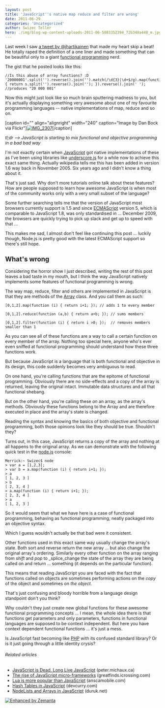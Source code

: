```yaml
---
layout: post
title: 'JavaScript''s native map reduce and filter are wrong'
date: 2011-06-29
categories: 'Uncategorized'
author: Swizec Teller
hero: ./img/blog-wp-content-uploads-2011-06-5883352394_72b348a448_m.jpg
---
```

Last week I saw [a tweet by @jhartikainen](https://twitter.com/#!/jhartikainen/status/84490101673046016) that made my heart skip a beat! He totally raped the definition of a one liner and made something that can be beautiful only to a giant [functional programming](http://en.wikipedia.org/wiki/Functional_programming "Functional programming") nerd.



The gist that he posted looks like this:

```
//Is this abuse of array functions? :D
'20000001'.split('').reverse().join('').match(/\d{3}|\d+$/g).map(function(s){ return s.split('').reverse().join(''); }).reverse().join(' ');
//produces "20 000 001"
```

Now this might just look like so much brain sputtering madness to you, but it's actually displaying something very awesome about one of my favourite programming languages -- native implementations of map, reduce and so on.



\[caption id="" align="alignright" width="240" caption="Image by Dan Bock via Flickr"][![IMG_2307](./img/blog-wp-content-uploads-2011-06-5883352394_72b348a448_m.jpg "IMG_2307")](http://www.flickr.com/photos/91828644@N00/5883352394)\[/caption]



_tl;dr --> JavaScript is starting to mix functional and objective programming in a bad bad way_



I'm not exactly certain when [JavaScript](http://en.wikipedia.org/wiki/JavaScript "JavaScript") got native implementations of these as I've been using libraries like [underscore.js](http://documentcloud.github.com/underscore/ "Underscore.js") for a while now to achieve this exact same thing. Actually wikipedia tells me this has been added in version 1.6 way back in November 2005. Six years ago and I didn't know a thing about it.



<!--more-->



That's just sad. Why don't more tutorials online talk about these features? How are people supposed to learn how awesome JavaScript is when most of the community works only with a very small subset of the language?



Some further searching tells me that the version of JavaScript most browsers currently support is 1.5 and since [ECMAScript](http://www.ecma-international.org/publications/standards/Ecma-262.htm "ECMAScript") version 5, which is comparable to JavaScript 1.8, was only standardised in ... December 2009, the browsers are quickly trying to pick up slack and get up to speed with that ...



This makes me sad, I almost don't feel like continuing this post ... luckily though, Node.js is pretty good with the latest ECMAScript support so there's still hope.

## What's wrong

Considering the horror show I just described, writing the rest of this post leaves a bad taste in my mouth, but I think the way JavaScript natively implements some features of functional programming is wrong.



The way map, reduce, filter and others are implemented in JavaScript is that they are methods of the [Array](http://en.wikipedia.org/wiki/Associative_array "Associative array") class. And you call them as such:

```
[0,1,2].map(function (i) { return i+1; }); // adds 1 to every member

[0,1,2].reduce(function (a,b) { return a+b; }); // sums members

[0,1,2].filter(function (i) { return i >0; });  // removes members smaller than 1
```

As you can see all of these functions are a way to call a certain function on every member of the array. Nothing too special here, anyone who's ever even sniffed at functional programming should understand how these three functions work.



But because JavaScript is a language that is both functional and objective in its design, this code suddenly becomes very ambiguous to read.



On one hand, you're calling functions that are the epitome of functional programming. Obviously there are no side-effects and a copy of the array is returned, leaving the original intact. Immutable data structures and all that functional shebang.



But on the other hand, you're calling these _on_ an array, as the array's methods. Obviously these functions belong to the Array and are therefore executed in place and the array's state is changed.



Reading the syntax and knowing the basics of both objective and functional programming, both those opinions look like they should be true. Shouldn't they?



Turns out, in this case, JavaScript returns a copy of the array and nothing at all happens to the original array. As we can demonstrate with the following quick test in the [node.js](http://nodejs.org/ "Node.js") console:

```
Merrick:~ Swizec$ node
> var a = [1,2,3];
> var b = a.map(function (i) { return i+1; });
> a
[ 1, 2, 3 ]
> b
[ 2, 3, 4 ]
> a.map(function (i) { return i+1; });
[ 2, 3, 4 ]
> a
[ 1, 2, 3 ]
```

So it would seem that what we have here is a case of functional programming, behaving as functional programming, neatly packaged into an objective syntax.



Which I guess wouldn't actually be that bad were it consistent.



Other functions used in this exact same way usually change the array's state. Both sort and reverse return the new array ... but also change the original array's ordering. Similarly every other function on the array ranging from _shift_ and _pop_ to _splice_change the state of the array they are being called on and return ... something (it depends on the particular function).



This means that reading JavaScript you are faced with the fact that functions called on objects are sometimes performing actions on the _copy_ of the object and sometimes on _the object_.



That's just confusing and bloody horrible from a language design standpoint don't you think?



Why couldn't they just create new global functions for these awesome functional programming concepts ... I mean, the whole idea there is that functions get parameters and only parameters, functions in functional languages are supposed to be context independent. But here you have context dependent functional functions ... it's just a mess.



Is JavaScript fast becoming like [PHP](http://www.php.net/ "PHP") with its confused standard library? Or is it just going through a little identity crysis?

###### Related articles

- [JavaScript is Dead. Long Live JavaScript](http://peter.michaux.ca/articles/javascript-is-dead-long-live-javascript) (peter.michaux.ca)
- [The rise of JavaScript micro-frameworks](http://greatfinds.icrossing.com/the-rise-of-javascript-micro-frameworks/) (greatfinds.icrossing.com)
- [Lua is more popular than JavaScript](http://blog.anscamobile.com/2011/06/lua-is-more-popular-than-javascript/) (anscamobile.com)
- [Hash Tables in JavaScript](http://www.devcurry.com/2011/06/javascript-hash-table.html) (devcurry.com)
- [NodeLists and Arrays in JavaScript](http://blog.duruk.net/2011/06/19/nodelists-and-arrays-in-javascript/) (duruk.net)

[![Enhanced by Zemanta](http://img.zemanta.com/zemified_e.png?x-id=638fd36f-9891-4a4d-8610-374131a43a05)](http://www.zemanta.com/ "Enhanced by Zemanta")